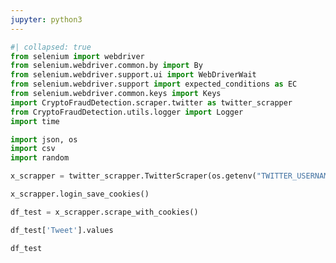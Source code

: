 ```yaml
---
jupyter: python3
---
```


```python
#| collapsed: true
from selenium import webdriver
from selenium.webdriver.common.by import By
from selenium.webdriver.support.ui import WebDriverWait
from selenium.webdriver.support import expected_conditions as EC
from selenium.webdriver.common.keys import Keys
import CryptoFraudDetection.scraper.twitter as twitter_scrapper
from CryptoFraudDetection.utils.logger import Logger
import time

import json, os
import csv
import random
```

```python
x_scrapper = twitter_scrapper.TwitterScraper(os.getenv("TWITTER_USERNAME"), os.getenv("TWITTER_PASSWORD"), Logger("logger"))
```

```python
x_scrapper.login_save_cookies()
```

```python
df_test = x_scrapper.scrape_with_cookies()
```

```python
df_test['Tweet'].values
```

```python
df_test
```

